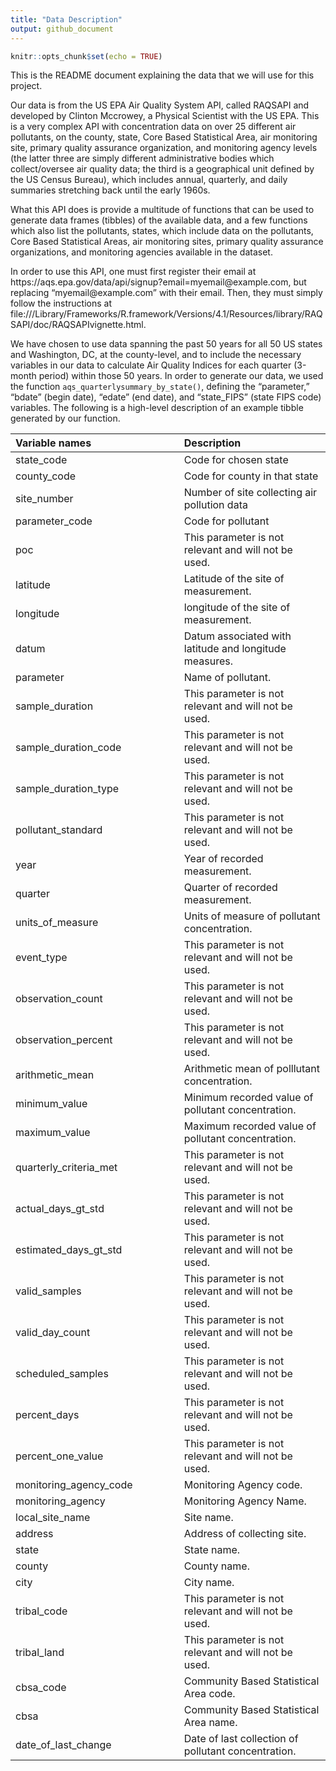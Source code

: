 ```yaml
---
title: "Data Description"
output: github_document
---
```


```r
knitr::opts_chunk$set(echo = TRUE)
```

This is the README document explaining the data that we will use for this project.

Our data is from the US EPA Air Quality System API, called RAQSAPI and developed by Clinton Mccrowey, a Physical Scientist with the US EPA. This is a very complex API with concentration data on over 25 different air pollutants, on the county, state, Core Based Statistical Area, air monitoring site, primary quality assurance organization, and monitoring agency levels (the latter three are simply different administrative bodies which collect/oversee air quality data; the third is a geographical unit defined by the US Census Bureau), which includes annual, quarterly, and daily summaries stretching back until the early 1960s.

What this API does is provide a multitude of functions that can be used to generate data frames (tibbles) of the available data, and a few functions which also list the pollutants, states, which include data on the pollutants, Core Based Statistical Areas, air monitoring sites, primary quality assurance organizations, and monitoring agencies available in the dataset.

In order to use this API, one must first register their email at https://aqs.epa.gov/data/api/signup?email=myemail@example.com, but replacing "myemail@example.com" with their email. Then, they must simply follow the instructions at file:///Library/Frameworks/R.framework/Versions/4.1/Resources/library/RAQSAPI/doc/RAQSAPIvignette.html.

We have chosen to use data spanning the past 50 years for all 50 US states and Washington, DC, at the county-level, and to include the necessary variables in our data to calculate Air Quality Indices for each quarter (3-month period) within those 50 years. In order to generate our data, we used the function `aqs_quarterlysummary_by_state()`, defining the "parameter," "bdate" (begin date), "edate" (end date), and "state_FIPS" (state FIPS code) variables. The following is a high-level description of an example tibble generated by our function.

| Variable names | Description |
|:-------|:------|
| state_code | Code for chosen state |
| county_code | Code for county in that state |
| site_number | Number of site collecting air pollution data |
| parameter_code | Code for pollutant |
| poc | This parameter is not relevant and will not be used. |
| latitude | Latitude of the site of measurement. |
| longitude | longitude of the site of measurement. |
| datum | Datum associated with latitude and longitude measures. |
| parameter | Name of pollutant. |
| sample_duration | This parameter is not relevant and will not be used. |
| sample_duration_code | This parameter is not relevant and will not be used. |
| sample_duration_type | This parameter is not relevant and will not be used. |
| pollutant_standard | This parameter is not relevant and will not be used. |
| year | Year of recorded measurement. |
| quarter | Quarter of recorded measurement. |
| units_of_measure | Units of measure of pollutant concentration. |
| event_type | This parameter is not relevant and will not be used. |
| observation_count | This parameter is not relevant and will not be used. |
| observation_percent | This parameter is not relevant and will not be used. |
| arithmetic_mean | Arithmetic mean of polllutant concentration. |
| minimum_value | Minimum recorded value of pollutant concentration. |
| maximum_value | Maximum recorded value of pollutant concentration. |
| quarterly_criteria_met | This parameter is not relevant and will not be used. |
| actual_days_gt_std | This parameter is not relevant and will not be used. |
| estimated_days_gt_std | This parameter is not relevant and will not be used. |
| valid_samples | This parameter is not relevant and will not be used. |
| valid_day_count | This parameter is not relevant and will not be used. |
| scheduled_samples | This parameter is not relevant and will not be used. |
| percent_days | This parameter is not relevant and will not be used. |
| percent_one_value | This parameter is not relevant and will not be used. |
| monitoring_agency_code | Monitoring Agency code. |
| monitoring_agency | Monitoring Agency Name. |
| local_site_name | Site name. |
| address | Address of collecting site. |
| state | State name. |
| county | County name. |
| city | City name. |
| tribal_code | This parameter is not relevant and will not be used. |
| tribal_land | This parameter is not relevant and will not be used. |
| cbsa_code | Community Based Statistical Area code. |
| cbsa | Community Based Statistical Area name. |
| date_of_last_change | Date of last collection of pollutant concentration. |

